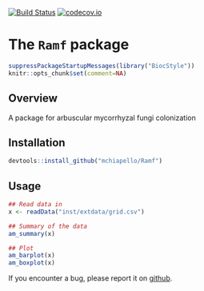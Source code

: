 <!-- README.md is generated from README.Rmd. Please edit that file -->

[![Build Status](https://travis-ci.org/mchiapello/Ramf.svg?branch=master)](https://travis-ci.org/mchiapello/Ramf)
[![codecov.io](https://codecov.io/github/mchiapello/Ramf.svg?branch=master)](https://codecov.io/github/mchiapello/Ramf?branch=master)

# The `Ramf` package

```r
suppressPackageStartupMessages(library("BiocStyle"))
knitr::opts_chunk$set(comment=NA)
```

## Overview

A package for arbuscular mycorrhyzal fungi colonization

## Installation

```r
devtools::install_github("mchiapello/Ramf")
```

## Usage

```r
## Read data in
x <- readData("inst/extdata/grid.csv")

## Summary of the data
am_summary(x)

## Plot
am_barplot(x)
am_boxplot(x)
```


If you encounter a bug, please report it on [github](https://github.com/mchiapello/Ramf/issues).

